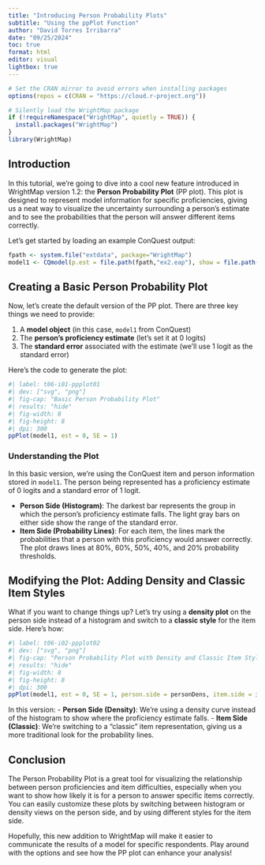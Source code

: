 ```yaml
---
title: "Introducing Person Probability Plots"
subtitle: "Using the ppPlot Function"
author: "David Torres Irribarra"
date: "09/25/2024"
toc: true
format: html
editor: visual
lightbox: true
---
```


```r
# Set the CRAN mirror to avoid errors when installing packages
options(repos = c(CRAN = "https://cloud.r-project.org"))

# Silently load the WrightMap package
if (!requireNamespace("WrightMap", quietly = TRUE)) {
  install.packages("WrightMap")
}
library(WrightMap)
```

## Introduction

In this tutorial, we're going to dive into a cool new feature introduced in WrightMap version 1.2: the **Person Probability Plot** (PP plot). This plot is designed to represent model information for specific proficiencies, giving us a neat way to visualize the uncertainty surrounding a person’s estimate and to see the probabilities that the person will answer different items correctly.

Let’s get started by loading an example ConQuest output:

```r
fpath <- system.file("extdata", package="WrightMap")
model1 <- CQmodel(p.est = file.path(fpath,"ex2.eap"), show = file.path(fpath,"ex2.shw"))
```

## Creating a Basic Person Probability Plot

Now, let's create the default version of the PP plot. There are three key things we need to provide: 

1. A **model object** (in this case, `model1` from ConQuest)
2. The **person's proficiency estimate** (let’s set it at 0 logits)
3. The **standard error** associated with the estimate (we'll use 1 logit as the standard error)

Here’s the code to generate the plot:

```r
#| label: t06-i01-ppplot01
#| dev: ["svg", "png"]
#| fig-cap: "Basic Person Probability Plot"
#| results: "hide"
#| fig-width: 8
#| fig-height: 8
#| dpi: 300
ppPlot(model1, est = 0, SE = 1)
```

### Understanding the Plot

In this basic version, we’re using the ConQuest item and person information stored in `model1`. The person being represented has a proficiency estimate of 0 logits and a standard error of 1 logit.

- **Person Side (Histogram)**: The darkest bar represents the group in which the person’s proficiency estimate falls. The light gray bars on either side show the range of the standard error.
- **Item Side (Probability Lines)**: For each item, the lines mark the probabilities that a person with this proficiency would answer correctly. The plot draws lines at 80%, 60%, 50%, 40%, and 20% probability thresholds.

## Modifying the Plot: Adding Density and Classic Item Styles

What if you want to change things up? Let’s try using a **density plot** on the person side instead of a histogram and switch to a **classic style** for the item side. Here’s how:

```r
#| label: t06-i02-ppplot02
#| dev: ["svg", "png"]
#| fig-cap: "Person Probability Plot with Density and Classic Item Style"
#| results: "hide"
#| fig-width: 8
#| fig-height: 8
#| dpi: 300
ppPlot(model1, est = 0, SE = 1, person.side = personDens, item.side = itemClassic)
```

In this version:
- **Person Side (Density)**: We’re using a density curve instead of the histogram to show where the proficiency estimate falls.
- **Item Side (Classic)**: We’re switching to a "classic" item representation, giving us a more traditional look for the probability lines.

## Conclusion

The Person Probability Plot is a great tool for visualizing the relationship between person proficiencies and item difficulties, especially when you want to show how likely it is for a person to answer specific items correctly. You can easily customize these plots by switching between histogram or density views on the person side, and by using different styles for the item side.

Hopefully, this new addition to WrightMap will make it easier to communicate the results of a model for specific respondents. Play around with the options and see how the PP plot can enhance your analysis!